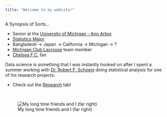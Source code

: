 ```yaml
---
title: "Welcome to my website!"
---
```




A Synopsis of Sorts...

- Senior at the [University of Michigan - Ann Arbor](https://www.umich.edu/)
- [Statistics Major](https://lsa.umich.edu/stats)
- Bangladesh -> Japan -> California -> Michigan -> ?
- [Michigan Club Lacrosse](https://www.michiganclublacrosse.com/) team member
- [Chelsea F.C.](https://www.chelseafc.com/) fan

Data science is something that I was instantly hooked on after I spent a summer working with [Dr. Robert F. Schoeni](https://www.psc.isr.umich.edu/people/profile/356/Robert_F_Schoeni) doing statistical analysis for one of his research projects.

- Check out the [Research](research.html) tab!

&nbsp;
&nbsp;
&nbsp;
&nbsp;
&nbsp;
&nbsp;
&nbsp;
&nbsp;

![My long time friends and I (far right)](theboys.jpg)